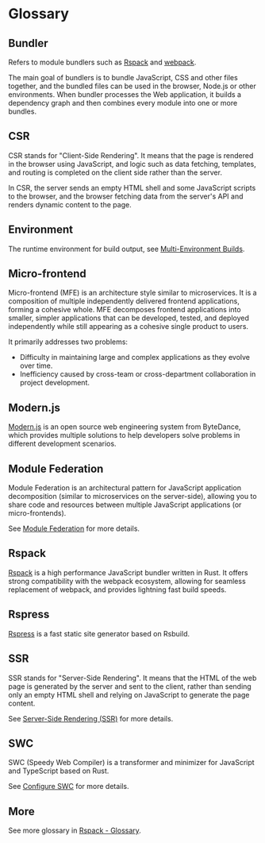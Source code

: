 # Glossary

## Bundler

Refers to module bundlers such as [Rspack](https://rspack.dev/) and [webpack](https://webpack.js.org/).

The main goal of bundlers is to bundle JavaScript, CSS and other files together, and the bundled files can be used in the browser, Node.js or other environments. When bundler processes the Web application, it builds a dependency graph and then combines every module into one or more bundles.

## CSR

CSR stands for "Client-Side Rendering". It means that the page is rendered in the browser using JavaScript, and logic such as data fetching, templates, and routing is completed on the client side rather than the server.

In CSR, the server sends an empty HTML shell and some JavaScript scripts to the browser, and the browser fetching data from the server's API and renders dynamic content to the page.

## Environment

The runtime environment for build output, see [Multi-Environment Builds](/guide/advanced/environments).

## Micro-frontend

Micro-frontend (MFE) is an architecture style similar to microservices. It is a composition of multiple independently delivered frontend applications, forming a cohesive whole. MFE decomposes frontend applications into smaller, simpler applications that can be developed, tested, and deployed independently while still appearing as a cohesive single product to users.

It primarily addresses two problems:

- Difficulty in maintaining large and complex applications as they evolve over time.
- Inefficiency caused by cross-team or cross-department collaboration in project development.

## Modern.js

[Modern.js](https://github.com/web-infra-dev/modern.js) is an open source web engineering system from ByteDance, which provides multiple solutions to help developers solve problems in different development scenarios.

## Module Federation

Module Federation is an architectural pattern for JavaScript application decomposition (similar to microservices on the server-side), allowing you to share code and resources between multiple JavaScript applications (or micro-frontends).

See [Module Federation](/guide/advanced/module-federation) for more details.

## Rspack

[Rspack](https://rspack.dev/) is a high performance JavaScript bundler written in Rust. It offers strong compatibility with the webpack ecosystem, allowing for seamless replacement of webpack, and provides lightning fast build speeds.

## Rspress

[Rspress](https://github.com/web-infra-dev/rspress) is a fast static site generator based on Rsbuild.

## SSR

SSR stands for "Server-Side Rendering". It means that the HTML of the web page is generated by the server and sent to the client, rather than sending only an empty HTML shell and relying on JavaScript to generate the page content.

See [Server-Side Rendering (SSR)](/guide/advanced/ssr) for more details.

## SWC

SWC (Speedy Web Compiler) is a transformer and minimizer for JavaScript and TypeScript based on Rust.

See [Configure SWC](/guide/basic/configure-swc) for more details.

## More

See more glossary in [Rspack - Glossary](https://rspack.dev/misc/glossary).
